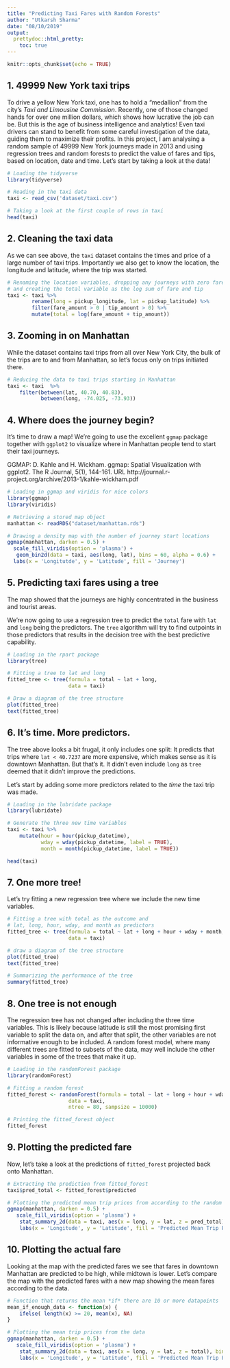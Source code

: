 ```yaml
---
title: "Predicting Taxi Fares with Random Forests"
author: "Utkarsh Sharma"
date: "08/10/2019"
output: 
  prettydoc::html_pretty:
    toc: true
---
```


```r
knitr::opts_chunk$set(echo = TRUE)
```

## 1. 49999 New York taxi trips
To drive a yellow New York taxi, one has to hold a "medallion" from the city's <em>Taxi and Limousine Commission</em>. Recently, one of those changed hands for over one million dollars, which shows how lucrative the job can be.
But this is the age of business intelligence and analytics! Even taxi drivers can stand to benefit from some careful investigation of the data, guiding them to maximize their profits. In this project, I am analysing a random sample of 49999 New York journeys made in 2013 and using regression trees and random forests to predict the value of fares and tips, based on location, date and time.
Let's start by taking a look at the data!

```r
# Loading the tidyverse
library(tidyverse)

# Reading in the taxi data
taxi <- read_csv('dataset/taxi.csv')

# Taking a look at the first couple of rows in taxi
head(taxi)
```

## 2. Cleaning the taxi data
<p>As we can see above, the <code>taxi</code> dataset contains the times and price of a large number of taxi trips. Importantly we also get to know the location, the longitude and latitude, where the trip was started.</p> 

```r
# Renaming the location variables, dropping any journeys with zero fares and zero tips,
# and creating the total variable as the log sum of fare and tip
taxi <- taxi %>% 
        rename(long = pickup_longitude, lat = pickup_latitude) %>%
        filter(fare_amount > 0 | tip_amount > 0) %>% 
        mutate(total = log(fare_amount + tip_amount))
```

## 3. Zooming in on Manhattan
<p>While the dataset contains taxi trips from all over New York City, the bulk of the trips are to and from Manhattan, so let's focus only on trips initiated there.</p>

```r
# Reducing the data to taxi trips starting in Manhattan
taxi <- taxi  %>% 
    filter(between(lat, 40.70, 40.83), 
           between(long, -74.025, -73.93))
```

## 4. Where does the journey begin?
<p>It's time to draw a map! We're going to use the excellent <code>ggmap</code> package together with <code>ggplot2</code> to visualize where in Manhattan people tend to start their taxi journeys.</p>

GGMAP: D. Kahle and H. Wickham. ggmap: Spatial Visualization with ggplot2. The R Journal, 5(1), 144-161. URL http://journal.r-project.org/archive/2013-1/kahle-wickham.pdf


```r
# Loading in ggmap and viridis for nice colors
library(ggmap)
library(viridis)

# Retrieving a stored map object
manhattan <- readRDS("dataset/manhattan.rds")

# Drawing a density map with the number of journey start locations
ggmap(manhattan, darken = 0.5) +
  scale_fill_viridis(option = 'plasma') +
   geom_bin2d(data = taxi, aes(long, lat), bins = 60, alpha = 0.6) +
  labs(x = 'Longitutde', y = 'Latitude', fill = 'Journey')
```

## 5. Predicting taxi fares using a tree
<p>The map showed that the journeys are highly concentrated in the business and tourist areas. </p>
<p>We're now going to use a regression tree to predict the <code>total</code> fare with <code>lat</code> and <code>long</code> being the predictors. The <code>tree</code> algorithm will try to find cutpoints in those predictors that results in the decision tree with the best predictive capability. </p>

```r
# Loading in the rpart package
library(tree) 

# Fitting a tree to lat and long
fitted_tree <- tree(formula = total ~ lat + long,
                    data = taxi)

# Draw a diagram of the tree structure
plot(fitted_tree)
text(fitted_tree)
```

## 6. It's time. More predictors.
<p>The tree above looks a bit frugal, it only includes one split: It predicts that trips where <code>lat &lt; 40.7237</code> are more expensive, which makes sense as it is downtown Manhattan. But that's it. It didn't even include <code>long</code> as <code>tree</code> deemed that it didn't improve the predictions.
<p>Let's start by adding some more predictors related to the <em>time</em> the taxi trip was made.</p>

```r
# Loading in the lubridate package
library(lubridate)

# Generate the three new time variables
taxi <- taxi %>% 
    mutate(hour = hour(pickup_datetime), 
           wday = wday(pickup_datetime, label = TRUE), 
           month = month(pickup_datetime, label = TRUE))

head(taxi)
```

## 7. One more tree!
<p>Let's try fitting a new regression tree where we include the new time variables.</p>

```r
# Fitting a tree with total as the outcome and 
# lat, long, hour, wday, and month as predictors
fitted_tree <- tree(formula = total ~ lat + long + hour + wday + month,
                    data = taxi)

# draw a diagram of the tree structure
plot(fitted_tree)
text(fitted_tree)

# Summarizing the performance of the tree
summary(fitted_tree)
```

## 8. One tree is not enough
<p>The regression tree has not changed after including the three time variables. This is likely because latitude is still the most promising first variable to split the data on, and after that split, the other variables are not informative enough to be included. A random forest model, where many different trees are fitted to subsets of the data, may well include the other variables in some of the trees that make it up. </p>

```r
# Loading in the randomForest package
library(randomForest)

# Fitting a random forest
fitted_forest <- randomForest(formula = total ~ lat + long + hour + wday + month,
                    data = taxi,
                    ntree = 80, sampsize = 10000)

# Printing the fitted_forest object
fitted_forest
```

## 9. Plotting the predicted fare
<p>Now, let's take a look at the predictions of <code>fitted_forest</code> projected back onto Manhattan.</p>

```r
# Extracting the prediction from fitted_forest
taxi$pred_total <- fitted_forest$predicted

# Plotting the predicted mean trip prices from according to the random forest
ggmap(manhattan, darken = 0.5) +
   scale_fill_viridis(option = 'plasma') +
    stat_summary_2d(data = taxi, aes(x = long, y = lat, z = pred_total), bins = 60, alpha = 0.6, fun = mean) +
    labs(x = 'Longitude', y = 'Latitude', fill = 'Predicted Mean Trip Prices')
```

## 10. Plotting the actual fare
<p>Looking at the map with the predicted fares we see that fares in downtown Manhattan are predicted to be high, while midtown is lower. Let's compare the map with the predicted fares with a new map showing the mean fares according to the data.</p>

```r
# Function that returns the mean *if* there are 10 or more datapoints
mean_if_enough_data <- function(x) { 
    ifelse( length(x) >= 20, mean(x), NA) 
}

# Plotting the mean trip prices from the data
ggmap(manhattan, darken = 0.5) +
   scale_fill_viridis(option = 'plasma') +
    stat_summary_2d(data = taxi, aes(x = long, y = lat, z = total), bins = 60, alpha = 0.6, fun = mean_if_enough_data) +
    labs(x = 'Longitude', y = 'Latitude', fill = 'Predicted Mean Trip Prices')
```